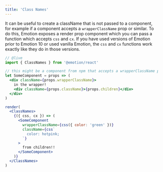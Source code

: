 ```yaml
---
title: 'Class Names'
---
```


It can be useful to create a className that is not passed to a component, for example if a component accepts a `wrapperClassName` prop or similar. To do this, Emotion exposes a render prop component which you can pass a function which accepts `css` and `cx`. If you have used versions of Emotion prior to Emotion 10 or used vanilla Emotion, the `css` and `cx` functions work exactly like they do in those versions.

```jsx
// @live
import { ClassNames } from '@emotion/react'

// this might be a component from npm that accepts a wrapperClassName prop
let SomeComponent = props => (
  <div className={props.wrapperClassName}>
    in the wrapper!
    <div className={props.className}>{props.children}</div>
  </div>
)

render(
  <ClassNames>
    {({ css, cx }) => (
      <SomeComponent
        wrapperClassName={css({ color: 'green' })}
        className={css`
          color: hotpink;
        `}
      >
        from children!!
      </SomeComponent>
    )}
  </ClassNames>
)
```